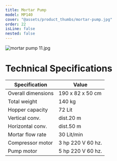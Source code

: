 ```yaml
---
title: Mortar Pump
model: MP140
cover: "@assets/product_thumbs/mortar-pump.jpg"
order: 22
isLine: false
nested: false
---
```



<ProductTabs />

![mortar pump 11.jpg](@assets/article_images/mortar-pump/mortar-pump-11.jpg)

# **Technical Specifications**

| Specification      | Value             |
| ------------------ | ----------------- |
| Overall dimensions | 190 x 82 x 50 cm  |
| Total weight       | 140 kg            |
| Hopper capacity    | 72 Lit            |
| Vertical conv.     | dist.20 m         |
| Horizontal conv.   | dist.50 m         |
| Mortar flow rate   | 30 Lit/min        |
| Compressor motor   | 3 hp 220 V 60 hz. |
| Pump motor         | 5 hp 220 V 60 hz. |
